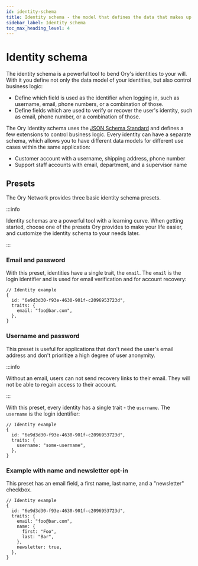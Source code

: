 ```yaml
---
id: identity-schema
title: Identity schema - the model that defines the data that makes up user accounts
sidebar_label: Identity schema
toc_max_heading_level: 4
---
```


# Identity schema

The identity schema is a powerful tool to bend Ory's identities to your will. With it you define not only the data model of your
identities, but also control business logic:

- Define which field is used as the identifier when logging in, such as username, email, phone numbers, or a combination of those.
- Define fields which are used to verify or recover the user's identity, such as email, phone number, or a combination of those.

The Ory Identity schema uses the [JSON Schema Standard](https://json-schema.org) and defines a few extensions to control business
logic. Every identity can have a separate schema, which allows you to have different data models for different use cases within
the same application:

- Customer account with a username, shipping address, phone number
- Support staff accounts with email, department, and a supervisor name

## Presets

The Ory Network provides three basic identity schema presets.

:::info

Identity schemas are a powerful tool with a learning curve. When getting started, choose one of the presets Ory provides to
make your life easier, and customize the identity schema to your needs later.

:::

### Email and password

With this preset, identities have a single trait, the `email`. The `email` is the login identifier and is used for email
verification and for account recovery:

```json5
// Identity example
{
  id: "6e9d3d30-f93e-4630-901f-c2096953723d",
  traits: {
    email: "foo@bar.com",
  },
}
```

### Username and password

This preset is useful for applications that don't need the user's email address and don't prioritize a high degree of user
anonymity.

:::info

Without an email, users can not send recovery links to their email. They will not be able to regain access to their account.

:::

With this preset, every identity has a single trait - the `username`. The `username` is the login identifier:

```json5
// Identity example
{
  id: "6e9d3d30-f93e-4630-901f-c2096953723d",
  traits: {
    username: "some-username",
  },
}
```

### Example with name and newsletter opt-in

This preset has an email field, a first name, last name, and a "newsletter" checkbox.

```json5
// Identity example
{
  id: "6e9d3d30-f93e-4630-901f-c2096953723d",
  traits: {
    email: "foo@bar.com",
    name: {
      first: "Foo",
      last: "Bar",
    },
    newsletter: true,
  },
}
```
